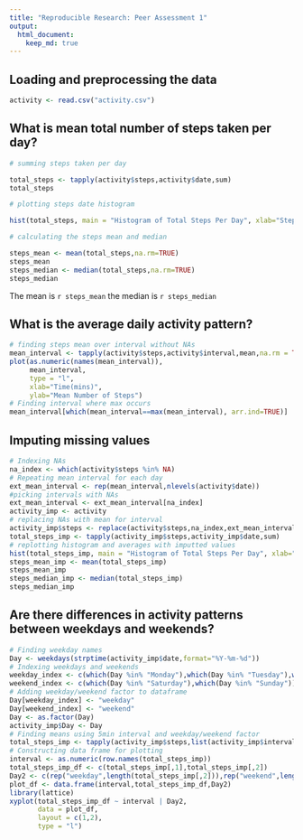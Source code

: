 ```yaml
---
title: "Reproducible Research: Peer Assessment 1"
output: 
  html_document:
    keep_md: true
---
```



## Loading and preprocessing the data

```r
activity <- read.csv("activity.csv")
```

## What is mean total number of steps taken per day?

```r
# summing steps taken per day

total_steps <- tapply(activity$steps,activity$date,sum) 
total_steps 

# plotting steps date histogram

hist(total_steps, main = "Histogram of Total Steps Per Day", xlab="Steps", ylab="Frequency")

# calculating the steps mean and median

steps_mean <- mean(total_steps,na.rm=TRUE)
steps_mean
steps_median <- median(total_steps,na.rm=TRUE)
steps_median
```
The mean is `r steps_mean` the median is `r steps_median`

## What is the average daily activity pattern?

```r
# finding steps mean over interval without NAs
mean_interval <- tapply(activity$steps,activity$interval,mean,na.rm = TRUE)
plot(as.numeric(names(mean_interval)),
     mean_interval,
     type = "l",
     xlab="Time(mins)",
     ylab="Mean Number of Steps")
# Finding interval where max occurs
mean_interval[which(mean_interval==max(mean_interval), arr.ind=TRUE)]
```

## Imputing missing values

```r
# Indexing NAs
na_index <- which(activity$steps %in% NA)   
# Repeating mean interval for each day
ext_mean_interval <- rep(mean_interval,nlevels(activity$date))    
#picking intervals with NAs
ext_mean_interval <- ext_mean_interval[na_index]     
activity_imp <- activity
# replacing NAs with mean for interval
activity_imp$steps <- replace(activity$steps,na_index,ext_mean_interval)   
total_steps_imp <- tapply(activity_imp$steps,activity_imp$date,sum)
# replotting histogram and averages with imputted values
hist(total_steps_imp, main = "Histogram of Total Steps Per Day", xlab="Steps", ylab="Frequency")
steps_mean_imp <- mean(total_steps_imp)
steps_mean_imp
steps_median_imp <- median(total_steps_imp)
steps_median_imp
```

## Are there differences in activity patterns between weekdays and weekends?

```r
# Finding weekday names
Day <- weekdays(strptime(activity_imp$date,format="%Y-%m-%d"))
# Indexing weekdays and weekends
weekday_index <- c(which(Day %in% "Monday"),which(Day %in% "Tuesday"),which(Day %in% "Wednesday"),which(Day %in% "Thursday"),which(Day %in% "Friday")) # finding index of weekdays
weekend_index <- c(which(Day %in% "Saturday"),which(Day %in% "Sunday")) 
# Adding weekday/weekend factor to dataframe
Day[weekday_index] <- "weekday"
Day[weekend_index] <- "weekend"
Day <- as.factor(Day)
activity_imp$Day <- Day
# Finding means using 5min interval and weekday/weekend factor
total_steps_imp <- tapply(activity_imp$steps,list(activity_imp$interval,activity_imp$Day),mean)
# Constructing data frame for plotting
interval <- as.numeric(row.names(total_steps_imp))
total_steps_imp_df <- c(total_steps_imp[,1],total_steps_imp[,2])
Day2 <- c(rep("weekday",length(total_steps_imp[,2])),rep("weekend",length(total_steps_imp[,2])))
plot_df <- data.frame(interval,total_steps_imp_df,Day2)
library(lattice)
xyplot(total_steps_imp_df ~ interval | Day2, 
       data = plot_df, 
       layout = c(1,2),
       type = "l")
```
